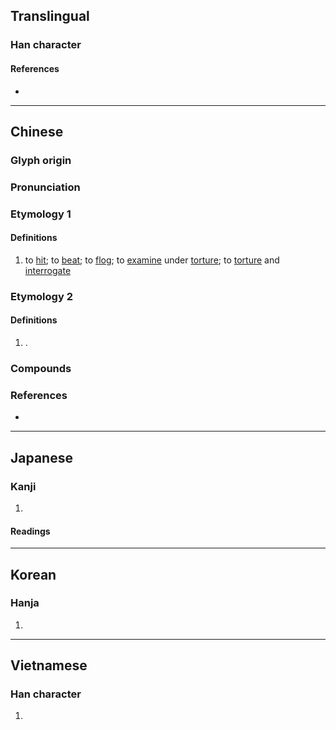 {{character info}}
==Translingual==

===Han character===
{{Han char|rn=64|rad=手|as=06|sn=9|four=54027|canj=QJKS|ids=⿰扌考}}

====References====
* {{Han ref|kx=0428.160|dkj=12006|dj=0777.100|hdz=31866.040|uh=62F7|ud=25335|bh=ABFE|bd=44030}}

----

==Chinese==
{{zh-forms}}

===Glyph origin===
{{Han etym}}

===Pronunciation===
{{zh-pron
|m=kǎo
|c=haau2,haau1
|mn=qz:khóⁿ/xm,zz:khó
|w=2khau
|oc=y
|cat=v
}}

===Etymology 1===

====Definitions====
{{zh-hanzi}}

# to [[hit]]; to [[beat]]; to [[flog]]; to [[examine]] under [[torture]]; to [[torture]] and [[interrogate]]

===Etymology 2===

====Definitions====
{{zh-hanzi}}
# {{n-g|Clipping of}} {{zh-l|拷貝|to [[copy]]}}.

===Compounds===
{{zh-der|吊拷絣把|吊拷繃扒|弔拷|弔拷繃扒|打拷|拷克機|拷勘|拷問|拷打|拷綢|拷訊|拷貝|拷貝筆|拷貝紙|絣扒吊拷|繃扒吊拷|繃扒弔拷|繃爬吊拷|嚴刑拷打}}

===References===
* {{R:yue:Hanzi}}

----

==Japanese==

===Kanji===
{{ja-kanji|grade=c|rs=手06}}

# {{rfdef|ja|sort=手06}}

====Readings====
{{ja-readings
|goon=こう
|kanon=こう
|kanyoon=ごう
|kun=う-つ
}}

----

==Korean==

===Hanja===
{{ko-hanja|hangeul=고|eumhun=|rv=go|mr=ko|y=ko}}

# {{rfdef|ko|sort=手06}}

----

==Vietnamese==

===Han character===
{{vi-hantu|[[khỉu]], [[khảo]]|rs=手06}}

# {{rfdef|vi|sort=手06}}